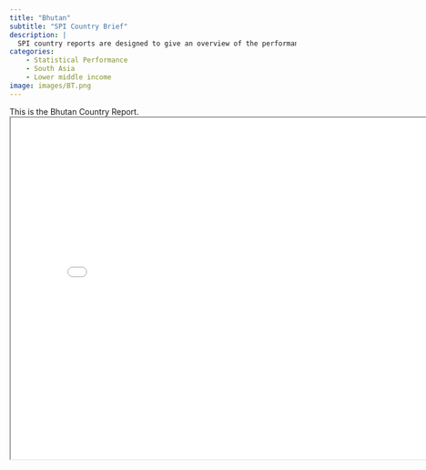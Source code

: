 ```yaml
---
title: "Bhutan"
subtitle: "SPI Country Brief"
description: |
  SPI country reports are designed to give an overview of the performance of Bhutan.
categories:
    - Statistical Performance
    - South Asia
    - Lower middle income
image: images/BT.png
---
```


This is the Bhutan Country Report.
<iframe src="charts/Bhutan_chart.html" width="800" height="600"></iframe>

